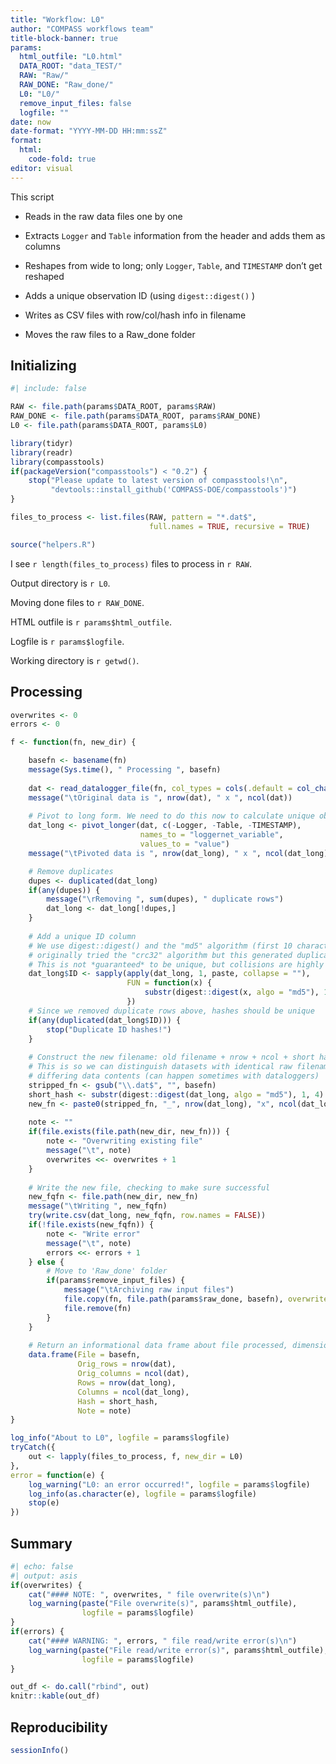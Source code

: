 ```yaml
---
title: "Workflow: L0"
author: "COMPASS workflows team"
title-block-banner: true
params:
  html_outfile: "L0.html"
  DATA_ROOT: "data_TEST/"
  RAW: "Raw/"
  RAW_DONE: "Raw_done/"
  L0: "L0/"
  remove_input_files: false
  logfile: ""
date: now
date-format: "YYYY-MM-DD HH:mm:ssZ"
format: 
  html:
    code-fold: true
editor: visual
---
```


This script

-   Reads in the raw data files one by one

-   Extracts `Logger` and `Table` information from the header and adds them as columns

-   Reshapes from wide to long; only `Logger`, `Table`, and `TIMESTAMP` don't get reshaped

-   Adds a unique observation ID (using `digest::digest()` )

-   Writes as CSV files with row/col/hash info in filename

-   Moves the raw files to a Raw_done folder

## Initializing

```r
#| include: false

RAW <- file.path(params$DATA_ROOT, params$RAW)
RAW_DONE <- file.path(params$DATA_ROOT, params$RAW_DONE)
L0 <- file.path(params$DATA_ROOT, params$L0)

library(tidyr)
library(readr)
library(compasstools)
if(packageVersion("compasstools") < "0.2") {
    stop("Please update to latest version of compasstools!\n",
         "devtools::install_github('COMPASS-DOE/compasstools')")
}

files_to_process <- list.files(RAW, pattern = "*.dat$", 
                               full.names = TRUE, recursive = TRUE)

source("helpers.R")
```

I see `r length(files_to_process)` files to process in `r RAW`.

Output directory is `r L0`.

Moving done files to `r RAW_DONE`.

HTML outfile is `r params$html_outfile`.

Logfile is `r params$logfile`.

Working directory is `r getwd()`.

## Processing

```r
overwrites <- 0
errors <- 0

f <- function(fn, new_dir) {

    basefn <- basename(fn)
    message(Sys.time(), " Processing ", basefn)
    
    dat <- read_datalogger_file(fn, col_types = cols(.default = col_character()))
    message("\tOriginal data is ", nrow(dat), " x ", ncol(dat))
    
    # Pivot to long form. We need to do this now to calculate unique observation IDs
    dat_long <- pivot_longer(dat, c(-Logger, -Table, -TIMESTAMP),
                             names_to = "loggernet_variable",
                             values_to = "value")
    message("\tPivoted data is ", nrow(dat_long), " x ", ncol(dat_long))

    # Remove duplicates
    dupes <- duplicated(dat_long)
    if(any(dupes)) {
        message("\rRemoving ", sum(dupes), " duplicate rows")
        dat_long <- dat_long[!dupes,]
    }
    
    # Add a unique ID column
    # We use digest::digest() and the "md5" algorithm (first 10 characters);
    # originally tried the "crc32" algorithm but this generated duplicate IDs
    # This is not *guaranteed* to be unique, but collisions are highly unlikely
    dat_long$ID <- sapply(apply(dat_long, 1, paste, collapse = ""),
                          FUN = function(x) {
                              substr(digest::digest(x, algo = "md5"), 1, 16)
                          })
    # Since we removed duplicate rows above, hashes should be unique
    if(any(duplicated(dat_long$ID))) {
        stop("Duplicate ID hashes!")
    }
    
    # Construct the new filename: old filename + nrow + ncol + short hash
    # This is so we can distinguish datasets with identical raw filename but
    # differing data contents (can happen sometimes with dataloggers)
    stripped_fn <- gsub("\\.dat$", "", basefn)
    short_hash <- substr(digest::digest(dat_long, algo = "md5"), 1, 4)
    new_fn <- paste0(stripped_fn, "_", nrow(dat_long), "x", ncol(dat_long), "_", short_hash, ".csv")
    
    note <- ""
    if(file.exists(file.path(new_dir, new_fn))) {
        note <- "Overwriting existing file"
        message("\t", note)
        overwrites <<- overwrites + 1
    }
    
    # Write the new file, checking to make sure successful
    new_fqfn <- file.path(new_dir, new_fn)
    message("\tWriting ", new_fqfn)
    try(write.csv(dat_long, new_fqfn, row.names = FALSE))
    if(!file.exists(new_fqfn)) {
        note <- "Write error"
        message("\t", note)
        errors <<- errors + 1
    } else {
        # Move to 'Raw_done' folder
        if(params$remove_input_files) {
            message("\tArchiving raw input files")
            file.copy(fn, file.path(params$raw_done, basefn), overwrite = FALSE)
            file.remove(fn)
        }
    }
    
    # Return an informational data frame about file processed, dimensions, etc.
    data.frame(File = basefn,
               Orig_rows = nrow(dat),
               Orig_columns = ncol(dat),
               Rows = nrow(dat_long),
               Columns = ncol(dat_long),
               Hash = short_hash,
               Note = note)
}

log_info("About to L0", logfile = params$logfile)
tryCatch({
    out <- lapply(files_to_process, f, new_dir = L0)
},
error = function(e) {
    log_warning("L0: an error occurred!", logfile = params$logfile)
    log_info(as.character(e), logfile = params$logfile)
    stop(e)
})
```

## Summary

```r
#| echo: false
#| output: asis
if(overwrites) {
    cat("#### NOTE: ", overwrites, " file overwrite(s)\n")
    log_warning(paste("File overwrite(s)", params$html_outfile), 
                logfile = params$logfile)
}
if(errors) {
    cat("#### WARNING: ", errors, " file read/write error(s)\n")
    log_warning(paste("File read/write error(s)", params$html_outfile), 
                logfile = params$logfile)
}
```

```r
out_df <- do.call("rbind", out)
knitr::kable(out_df)
```

## Reproducibility

```r
sessionInfo()
```
